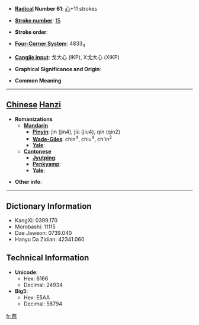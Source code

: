 * '''[[Wiktionary:Chinese radical index| Radical]] Number 61''': [[Wiktionary:Chinese radical index 心|心]]+11 strokes

* '''[[Wiktionary:Chinese total strokes index|Stroke number]]''': [[Wiktionary:Chinese total strokes index 15|15]]

* '''Stroke order''': 

* '''[[Wiktionary:Chinese four corner index|Four-Corner System]]''': 4833<sub>4</sub>

* '''[[Wiktionary:Chinese Cangjie index|Cangjie input]]''': 戈大心 (IKP), X戈大心 (XIKP)

* '''Graphical Significance and Origin''': 

* '''Common Meaning'''

----

== [[Chinese]] [[Hanzi]] ==

* '''Romanizations'''
** '''[[Mandarin]]'''
*** '''[[Pinyin]]''': jìn (jin4), jiù (jiu4), qín (qin2)
*** '''[[Wade-Giles]]''': chin<sup>4</sup>, chiu<sup>4</sup>, ch'in<sup>2</sup>
*** '''[[Yale]]''': 
** '''[[Cantonese]]'''
*** '''[[Jyutping]]''':
*** '''[[Penkyamp]]''': 
*** '''[[Yale]]''': 

* '''Other info''': 

----

== Dictionary Information ==

* KangXi: 0399.170
* Morobashi: 11115
* Dae Jaweon: 0739.040
* Hanyu Da Zidian: 42341.060

== Technical Information ==

* '''Unicode''':
** Hex: 6166
** Decimal: 24934
* '''Big5''':
** Hex: E5AA
** Decimal: 58794

[[fr:慦]]